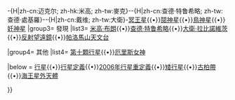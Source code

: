 -{H|zh-cn:迈克尔; zh-hk:米高; zh-tw:麥克}--{H|zh-cn:查德·特鲁希略; zh-tw:查德·處基羅}--{H|zh-cn:戴维; zh-tw:大衛}-{{Navbox
|name   = 鬩神星
|title  = [[鬩神星]]
| imagestyle = padding-left: 0.5em;
|image  = [[File:Eris_and_dysnomia2.jpg|100px]]
| state  = {{{state<includeonly>|autocollapse</includeonly>}}}
| listclass = hlist

|group1 = 衛星
|list1 = [[阋卫一]]

|group2 = [[矮行星]]
|list2 = [[穀神星]]{{•}}[[冥王星]]{{•}}[[鬩神星]]{{•}}[[鳥神星]]{{•}}[[妊神星]]
|group3= 發現
|list3= [[米高·E·布朗|米高·布朗]]{{•}}[[查德·特鲁希略]]{{•}}[[大衛·拉比諾維茨]]{{•}}[[反射望遠鏡]]{{•}}[[帕洛馬山天文台]] 

|group4= 其他
|list4= [[假設的海王星外天體|第十顆行星]]{{•}}[[厄里斯 (神話)|厄里斯女神]]

|below  = [[行星]]{{•}}[[行星定義]]{{•}}[[2006年行星重定義]]{{•}}[[矮行星]]{{•}}[[柯伊伯帶|古柏帶]]{{•}}[[外海王星天體|海王星外天體]] 

}}<noinclude>
{{Documentation}}
</noinclude>
